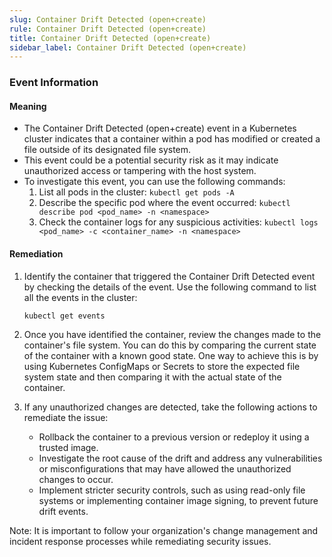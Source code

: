 ```yaml
--- 
slug: Container Drift Detected (open+create)
rule: Container Drift Detected (open+create)
title: Container Drift Detected (open+create)
sidebar_label: Container Drift Detected (open+create)
---
```

                   
### Event Information

#### Meaning

- The Container Drift Detected (open+create) event in a Kubernetes cluster indicates that a container within a pod has modified or created a file outside of its designated file system.
- This event could be a potential security risk as it may indicate unauthorized access or tampering with the host system.
- To investigate this event, you can use the following commands:
  1. List all pods in the cluster: `kubectl get pods -A`
  2. Describe the specific pod where the event occurred: `kubectl describe pod <pod_name> -n <namespace>`
  3. Check the container logs for any suspicious activities: `kubectl logs <pod_name> -c <container_name> -n <namespace>`

#### Remediation

1. Identify the container that triggered the Container Drift Detected event by checking the details of the event. Use the following command to list all the events in the cluster:
   ```
   kubectl get events
   ```

2. Once you have identified the container, review the changes made to the container's file system. You can do this by comparing the current state of the container with a known good state. One way to achieve this is by using Kubernetes ConfigMaps or Secrets to store the expected file system state and then comparing it with the actual state of the container.

3. If any unauthorized changes are detected, take the following actions to remediate the issue:
   - Rollback the container to a previous version or redeploy it using a trusted image.
   - Investigate the root cause of the drift and address any vulnerabilities or misconfigurations that may have allowed the unauthorized changes to occur.
   - Implement stricter security controls, such as using read-only file systems or implementing container image signing, to prevent future drift events.

Note: It is important to follow your organization's change management and incident response processes while remediating security issues.


 